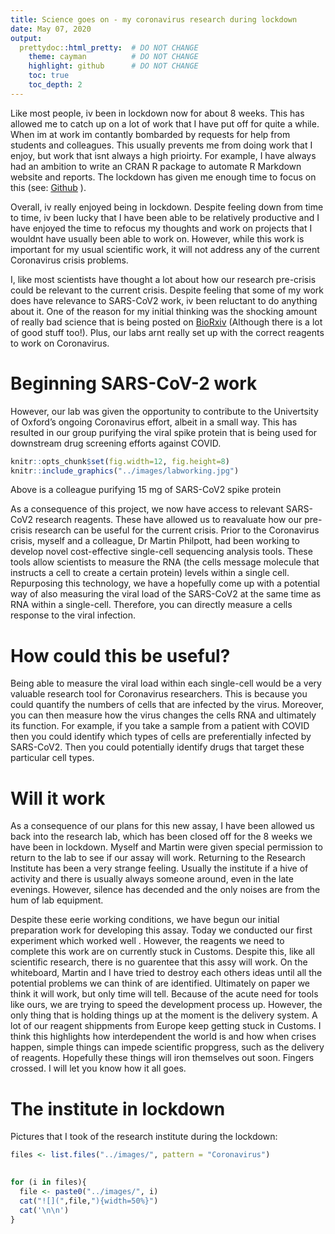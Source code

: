 ```yaml
---
title: Science goes on - my coronavirus research during lockdown
date: May 07, 2020
output: 
  prettydoc::html_pretty:  # DO NOT CHANGE
    theme: cayman          # DO NOT CHANGE
    highlight: github      # DO NOT CHANGE
    toc: true
    toc_depth: 2
---
```


Like most people, iv been in lockdown now for about 8 weeks. This has allowed me to catch up on a lot of work that I have put off for quite a while. When im at work im contantly bombarded by requests for help from students and colleagues. This usually prevents me from doing work that I enjoy, but work that isnt always a high prioirty. For example, I have always had an ambition to write an CRAN R package to automate R Markdown website and reports. The lockdown has given me enough time to focus on this (see: [Github](https://github.com/Acribbs/siteymlgen) ). 

Overall, iv really enjoyed being in lockdown. Despite feeling down from time to time, iv been lucky that I have been able to be relatively productive and I have enjoyed the time to refocus my thoughts and work on projects that I wouldnt have usually been able to work on. However, while this work is important for my usual scientific work, it will not address any of the current Coronavirus crisis problems. 

I, like most scientists have thought a lot about how our research pre-crisis could be relevant to the current crisis. Despite feeling that some of my work does have relevance to SARS-CoV2 work, iv been reluctant to do anything about it. One of the reason for my initial thinking was the shocking amount of really bad science that is being posted on [BioRxiv](https://www.biorxiv.org/search/coronavirus) (Although there is a lot of good stuff too!). Plus, our labs arnt really set up with the correct reagents to work on Coronavirus. 

# Beginning SARS-CoV-2 work

However, our lab was given the opportunity to contribute to the Univertsity of Oxford's ongoing Coronavirus effort, albeit in a small way. This has resulted in our group purifying the viral spike protein that is being used for downstream drug screening efforts against COVID.

```r
knitr::opts_chunk$set(fig.width=12, fig.height=8) 
knitr::include_graphics("../images/labworking.jpg")
```

Above is a colleague purifying 15 mg of SARS-CoV2 spike protein

As a consequence of this project, we now have access to relevant SARS-CoV2 research reagents. These have allowed us to reavaluate how our pre-crisis research can be useful for the current crisis. Prior to the Coronavirus crisis, myself and a colleague, Dr Martin Philpott, had been working to develop novel cost-effective single-cell sequencing analysis tools. These tools allow scientists to measure the RNA (the cells message molecule that instructs a cell to create a certain protein) levels within a single cell. Repurposing this technology, we have a hopefully come up with a potential way of also measuring the viral load of the SARS-CoV2 at the same time as RNA within a single-cell. Therefore, you can directly measure a cells response to the viral infection. 

# How could this be useful?

Being able to measure the viral load within each single-cell would be a very valuable research tool for Coronavirus researchers. This is because you could quantify the numbers of cells that are infected by the virus. Moreover, you can then measure how the virus changes the cells RNA and ultimately its function. For example, if you take a sample from a patient with COVID then you could identify which types of cells are preferentially infected by SARS-CoV2. Then you could potentially identify drugs that target these particular cell types.

# Will it work

As a consequence of our plans for this new assay, I have been allowed us back into the research lab, which has been closed off for the 8 weeks we have been in lockdown. Myself and Martin were given special permission to return to the lab to see if our assay will work. Returning to the Research Institute has been a very strange feeling. Usually the institute if a hive of activity and there is usually always someone around, even in the late evenings. However, silence has decended and the only noises are from the hum of lab equipment.

Despite these eerie working conditions, we have begun our initial preparation work for developing this assay. Today we conducted our first experiment which worked well . However, the reagents we need to complete this work are on currently stuck in Customs. Despite this, like all scientific research, there is no guarentee that this assy will work. On the whiteboard, Martin and I have tried to destroy each others ideas until all the potential problems we can think of are identified. Ultimately on paper we think it will work, but only time will tell. Because of the acute need for tools like ours, we are trying to speed the development process up. However, the only thing that is holding things up at the moment is the delivery system. A lot of our reagent shippments from Europe keep getting stuck in Customs. I think this highlights how interdependent the world is and how when crises happen, simple things can impede scientific propgress, such as the delivery of reagents.  Hopefully these things will iron themselves out soon. Fingers crossed. I will let you know how it all goes.

# The institute in lockdown {.tabset .tabset-fade}

Pictures that I took of the research institute during the lockdown:

```r
files <- list.files("../images/", pattern = "Coronavirus")

  
for (i in files){
  file <- paste0("../images/", i)
  cat("![](",file,"){width=50%}")
  cat('\n\n')
}
```
